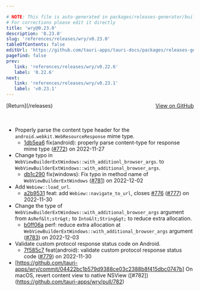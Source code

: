 ```yaml
---

# NOTE: This file is auto-generated in packages/releases-generator/build.ts
# For corrections please edit it directly
title: 'wry@0.23.0'
description: '0.23.0'
slug: 'references/releases/wry/v0.23.0'
tableOfContents: false
editUrl: 'https://github.com/tauri-apps/tauri-docs/packages/releases-generator/build.ts'
pagefind: false
prev:
   link: 'references/releases/wry/v0.22.6'
   label: '0.22.6'
next:
   link: 'references/releases/wry/v0.23.1'
   label: 'v0.23.1'
---
```


			

<ReleaseSidebar slug="references/releases/wry"  packageName="wry" />

<div style="margin-bottom:3rem; display: flex; justify-content: space-between; align-items: center"><span>[Return](/releases)</span><span><a href="https://github.com/tauri-apps/wry/releases/tag/wry-v0.23.0">View on GitHub</a></span></div>

- Properly parse the content type header for the `android.webkit.WebResourceResponse` mime type.
  - [1db5ea6](https://github.com/tauri-apps/wry/commit/1db5ea68c2028db77788ec8c78ee0ab75a7a5f7f) fix(android): properly parse content-type for response mime type ([#772](https://github.com/tauri-apps/wry/pull/772)) on 2022-11-27
- Change typo in `WebViewBuilderExtWindows::with_additionl_browser_args`. to `WebViewBuilderExtWindows::with_additional_browser_args`.
  - [db1c290](https://github.com/tauri-apps/wry/commit/db1c290c0d8b58f6612ef9bef244a06261fb2a6e) fix(windows): Fix typo in method name of `WebViewBuilderExtWindows` ([#781](https://github.com/tauri-apps/wry/pull/781)) on 2022-12-02
- Add `Webiew::load_url`.
  - [a2b9531](https://github.com/tauri-apps/wry/commit/a2b9531b0e8397dcf74c049ccf6c7fa125288ca8) feat: add `Webiew::navigate_to_url`, closes [#776](https://github.com/tauri-apps/wry/pull/776) ([#777](https://github.com/tauri-apps/wry/pull/777)) on 2022-11-30
- Change the type of `WebViewBuilderExtWindows::with_additional_browser_args` argument from `AsRef&lt;str&gt;` to `Into&lt;String&gt;` to reduce extra allocation.
  - [b0ff06a](https://github.com/tauri-apps/wry/commit/b0ff06aba5aea77f067aee1e9bf8ac8c245ac5e8) perf: reduce extra allocation at `WebViewBuilderExtWindows::with_additional_browser_args` argument ([#783](https://github.com/tauri-apps/wry/pull/783)) on 2022-12-03
- Validate custom protocol response status code on Android.
  - [7f585c7](https://github.com/tauri-apps/wry/commit/7f585c7dc947936387faf565f3f5cbe62148daaf) feat(android): validate custom protocol response status code ([#779](https://github.com/tauri-apps/wry/pull/779)) on 2022-11-30
- \[https://github.com/tauri-apps/wry/commit/04422bc1b579d9388ce03c2388b8f415dbc0747b] On macOS, revert content view to native NSView (\[#782])(https://github.com/tauri-apps/wry/pull/782)

